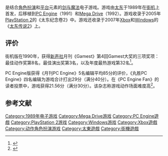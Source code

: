 {{NoteTA
| G1=Games
}}

{{Vgname|卡达叙传说|ja=カダッシュ|en=Cadash|aka=卡达叙之剑、斩魔传、暗黑战士}}是结合[[电子角色扮演游戏|角色扮演]]和[[平台游戏|平台]]元素的[[剑与魔法|剑与魔法]]电子游戏。游戏由[[太东|太东]]于1989年在[[街机|街机]]上首发，后移植到[[PC_Engine|PC Engine]]（1991）和[[Mega_Drive|Mega Drive]]（1992）。游戏收录于2005年[[PlayStation_2|PlayStation 2]]的《太东纪念卷2》中。游戏还收录于2007年[[Xbox_(游戏机)|Xbox]]和[[Windows|Windows]]的《[[太东传说2|太东传说2]]》上。

== 评价 ==

街机版在1990年，获得[[新声社|新声社]]月刊《Gamest》第4回Gamest大奖的三项奖项：最佳动作奖第8名，最佳演出奖第3名，以及年度最热游戏第32名<ref name="bestgame2_18">{{Cite journal|title = ゲーメスト大賞11年史 |date = 1998-01-17 |publisher = 新声社 |journal = GAMEST MOOK Vol.112 ザ・ベストゲーム2 アーケードビデオゲーム26年の歴史 |volume = 5 |number = 4 |naid = |pages = 18 - 19 |isbn = 9784881994290 |url = }}</ref>。

PC Engine版获得《月刊PC Engine》5名编辑平均85分的评价，《丸胜PC Engine》四名编辑为游戏合计打出29分（满分40分）。在《PC Engine Fan》的读者投票中，游戏获得21.56分（满分30分）。该杂志称游戏动作场面难度高<ref name="pcfan39">{{Cite journal |author = |authorlink = |title = 10月号特別付録 PCエンジンオールカタログ'93 |date = 1993-10-01 |publisher = [[徳間書店|徳間書店]] |journal = [[PC_Engine_FAN|PC Engine FAN]] |volume = 6 |number = 10 |naid = |pages = 39 |url = }}</ref>。

== 参考文献 ==
{{reflist|30em}}

{{DEFAULTSORT:Cadash}}
[[Category:1989年电子游戏|Category:1989年电子游戏]]
[[Category:Mega_Drive游戏|Category:Mega Drive游戏]]
[[Category:PC_Engine遊戲|Category:PC Engine遊戲]]
[[Category:PlayStation_2游戏|Category:PlayStation 2游戏]]
[[Category:Windows游戏|Category:Windows游戏]]
[[Category:Xbox遊戲|Category:Xbox遊戲]]
[[Category:动作角色扮演游戏|Category:动作角色扮演游戏]]
[[Category:太東遊戲|Category:太東遊戲]]
[[Category:街機遊戲|Category:街機遊戲]]


{{action-videogame-stub}}